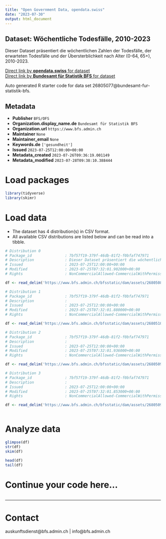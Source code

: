 ```yaml
---
title: "Open Government Data, opendata.swiss"
date: "2023-07-30"
output: html_document
---
```


## Dataset: Wöchentliche Todesfälle, 2010-2023

Dieser Dataset präsentiert die wöchentlichen Zahlen der Todesfälle, der erwarteten Todesfälle und der Übersterblichkeit nach Alter (0-64, 65+), 2010-2023.

[Direct link by **opendata.swiss** for dataset](https://opendata.swiss/de/dataset/wochentliche-todesfalle-2010-20232)<br>
[Direct link by **Bundesamt für Statistik BFS** for dataset](https://www.bfs.admin.ch/asset/de/ts-d-14.03.04.03-wr)

Auto generated R starter code for data set 26805077@bundesamt-fur-statistik-bfs.

## Metadata

- **Publisher** `BFS/OFS`
- **Organization.display_name.de** `Bundesamt für Statistik BFS`
- **Organization.url** `https://www.bfs.admin.ch`
- **Maintainer** `None`
- **Maintainer_email** `None`
- **Keywords.de** `['gesundheit']`
- **Issued** `2023-07-25T12:00:00+00:00`
- **Metadata_created** `2023-07-26T09:36:19.001149`
- **Metadata_modified** `2023-07-28T09:38:10.388444`


# Load packages

```r

library(tidyverse)
library(skimr)

```

# Load data

-   The dataset has 4 distribution(s) in CSV format.
-   All available CSV distributions are listed below and can be read into a tibble.

```r

# Distribution 0
# Package_id               : 7bf57f19-379f-46db-81f2-f0bfaf747971
# Description              : Dieser Dataset präsentiert die wöchentlichen Zahlen der Todesfälle, der erwarteten Todesfälle und der Übersterblichkeit nach Alter (0-64, 65+), 2010-2023.
# Issued                   : 2023-07-25T12:00:00+00:00
# Modified                 : 2023-07-25T07:32:01.902000+00:00
# Rights                   : NonCommercialAllowed-CommercialWithPermission-ReferenceRequired

df <- read_delim('https://www.bfs.admin.ch/bfsstatic/dam/assets/26805088/master')

# Distribution 1
# Package_id               : 7bf57f19-379f-46db-81f2-f0bfaf747971
# Description              : 
# Issued                   : 2023-07-25T12:00:00+00:00
# Modified                 : 2023-07-25T07:32:01.880000+00:00
# Rights                   : NonCommercialAllowed-CommercialWithPermission-ReferenceRequired

df <- read_delim('https://www.bfs.admin.ch/bfsstatic/dam/assets/26805103/master')

# Distribution 2
# Package_id               : 7bf57f19-379f-46db-81f2-f0bfaf747971
# Description              : 
# Issued                   : 2023-07-25T12:00:00+00:00
# Modified                 : 2023-07-25T07:32:01.936000+00:00
# Rights                   : NonCommercialAllowed-CommercialWithPermission-ReferenceRequired

df <- read_delim('https://www.bfs.admin.ch/bfsstatic/dam/assets/26805098/master')

# Distribution 3
# Package_id               : 7bf57f19-379f-46db-81f2-f0bfaf747971
# Description              : 
# Issued                   : 2023-07-25T12:00:00+00:00
# Modified                 : 2023-07-25T07:32:01.853000+00:00
# Rights                   : NonCommercialAllowed-CommercialWithPermission-ReferenceRequired

df <- read_delim('https://www.bfs.admin.ch/bfsstatic/dam/assets/26805093/master')



```

# Analyze data

```r

glimpse(df)
str(df)
skim(df)

head(df)
tail(df)

```

# Continue your code here...

```r

```

------------------------------------------------------------------------

# Contact

auskunftsdienst@bfs.admin.ch | info@bfs.admin.ch
